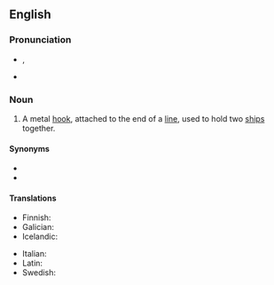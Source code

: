 ==English==

===Pronunciation===
* {{a|GA}} {{enPR|grăpʹ(ə-)lĭng ī'ərn}}, {{IPA|en|/ˈɡɹæp(ə)lɪŋ ˌaɪɚn/}}
* {{hyph|en|grap|pling iron}}

===Noun===
{{en-noun}}

# {{lb|en|nautical}} A metal [[hook]], attached to the end of a [[line]], used to hold two [[ship]]s together.

====Synonyms====
* {{l|en|grappling}}
* {{l|en|grappling hook}}

====Translations====
{{trans-top|metal hook used to hold two ships together}}
* Finnish: {{t|fi|entraushaka}}
* Galician: {{t+|gl|arpeo|m}}
* Icelandic: {{t|is|stafnljár|m}}
{{trans-mid}}
* Italian: {{t|it|raffio|m}}
* Latin: {{t|la|harpagō|m}}
* Swedish: {{t|sv|änterhake|c}}
{{trans-bottom}}